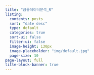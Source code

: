 ```yaml
---
title: "금융데이터분석_R"
listing:
  contents: posts
  sort: "date desc"
  type: default
  categories: true
  sort-ui: false
  filter-ui: false
  image-height: 130px
  image-placeholder: "img/default.jpg"
  page-size: 10
page-layout: full
title-block-banner: true
---
```

